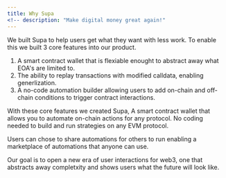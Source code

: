 ```yaml
---
title: Why Supa
<!-- description: "Make digital money great again!"
---
```


We built Supa to help users get what they want with less work.
To enable this we built 3 core features into our product.

1. A smart contract wallet that is flexiable enought to abstract away what EOA's are limited to.
2. The ability to replay transactions with modified calldata, enabling generlization.
3. A no-code automation builder allowing users to add on-chain and off-chain conditions to trigger contract interactions.

With these core features we created Supa, A smart contract wallet that allows you to automate on-chain actions for any protocol. No coding needed to build and run strategies on any EVM protocol.

Users can chose to share automations for others to run enabling a marketplace of automations that anyone can use.

Our goal is to open a new era of user interactions for web3, one that abstracts away completxity and shows users what the future will look like.
